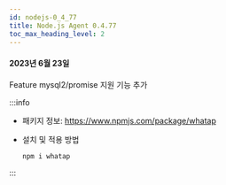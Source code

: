 ```yaml
---
id: nodejs-0_4_77
title: Node.js Agent 0.4.77
toc_max_heading_level: 2
---
```


#### 2023년 6월 23일

<p><Status>Feature</Status> mysql2/promise 지원 기능 추가</p>

:::info

* 패키지 정보: https://www.npmjs.com/package/whatap

* 설치 및 적용 방법

  ```bash
  npm i whatap
  ```

:::
